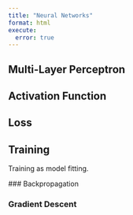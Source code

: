 ```yaml
---
title: "Neural Networks"
format: html
execute:
  error: true
---
```


## Multi-Layer Perceptron


## Activation Function


## Loss



## Training

Training as model fitting.

### Backpropagation


### Gradient Descent


